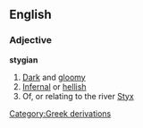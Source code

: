 ==English==
===Adjective===
'''stygian'''
#[[Dark]] and [[gloomy]]
#[[Infernal]] or [[hellish]]
#Of, or relating to the river [[Styx]]
[[Category:Greek derivations]]